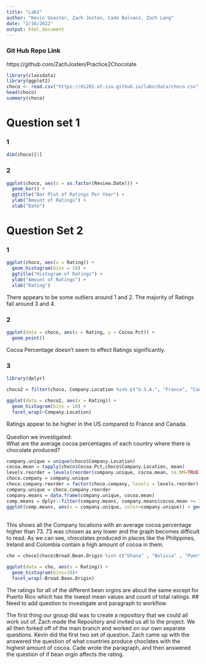 ```yaml
---
title: "Lab2"
author: "Kevin Gnaster, Zach Josten, Cade Balvanz, Zach Lang"
date: "2/16/2022"
output: html_document
---
```


### Git Hub Repo Link

https://github.com/ZachJosten/Practice2Chocolate

```r
library(classdata)
library(ggplot2)
choco <- read.csv("https://ds202-at-isu.github.io/labs/data/choco.csv")
head(choco)
summary(choco)
```

# Question set 1

### 1
```r
dim(choco)[1]
```

### 2
```r
ggplot(choco, aes(x = as.factor(Review.Date))) + 
  geom_bar() + 
  ggtitle("Bar Plot of Ratings Per Year") + 
  ylab("Amount of Ratings") +
  xlab("Date")
```

# Question Set 2

### 1

```r
ggplot(choco, aes(x = Rating)) + 
  geom_histogram(bins = 10) + 
  ggtitle("Histogram of Ratings") + 
  ylab("Amount of Ratings") +
  xlab("Rating")
```

There appears to be some outliers around 1 and 2. The majority of Ratings fall around 3 and 4.

### 2

```r
ggplot(data = choco, aes(x = Rating, y = Cocoa.Pct)) +
  geom_point()
```

Cocoa Percentage doesn't seem to effect Ratings significantly.

### 3

```r
library(dplyr)
```

```r
choco2 = filter(choco, Company.Location %in% c("U.S.A.", "France", "Canada"))

ggplot(data = choco2, aes(x = Rating)) + 
  geom_histogram(bins = 10) + 
  facet_wrap(~Company.Location)
```

Ratings appear to be  higher in the US compared to France and Canada.
\
\
Question we investigated: \
What are the average cocoa percentages of each country where there is chocolate produced?
\

```r

company.unique = unique(choco$Company.Location)
cocoa.mean = tapply(choco$Cocoa.Pct,choco$Company.Location, mean)
levels.reorder = levels(reorder(company.unique, cocoa.mean, na.RM=TRUE))
choco.company = company.unique
choco.company.reorder = factor(choco.company, levels = levels.reorder)
company.unique = choco.company.reorder
company.means = data.frame(company.unique, cocoa.mean)
comp.means = dplyr::filter(company.means, company.means$cocoa.mean >= 73)
ggplot(comp.means, aes(x = company.unique, color=company.unique)) + geom_bar(aes(weight = cocoa.mean)) + coord_flip() + xlab("Company Location") + ylab("Cocoa Percent")
```
\
This shows all the Company locations with an average cocoa percentage higher than 73. 73 was chosen as any lower and the graph becomes difficult to read. As we can see, chocolates produced in places like the Philippines, Ireland and Colombia contain a high amount of cocoa in them. 

```r
cho = choco[choco$Broad.Bean.Origin %in% c("Ghana" , "Bolivia" , "Puerto Rico", "Hawaii", "Vietnam"),]

ggplot(data = cho, aes(x = Rating)) + 
  geom_histogram(bins=10)+
  facet_wrap(~Broad.Bean.Origin)
```

The ratings for all of the different bean orgins are about the same except for Puerto Rico which has the lowest mean values and count of total ratings. 
## Need to add question to investigate and paragraph to workflow

The first thing our group did was to create a repository that we could all work out of. Zach made the Repository and invited us all to the project. We all then forked off of the main branch and worked on our own separate questions. Kevin did the first two set of question. Zach came up with the answered the question of what countries produce choclates with the highest amount of cocoa. Cade wrote the paragraph, and then answered the question of if bean orgin affects the rating.
